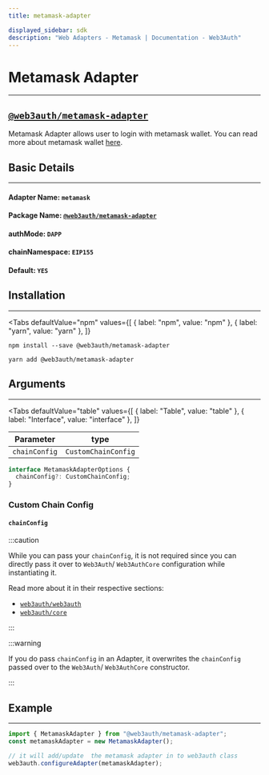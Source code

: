 ```yaml
---
title: metamask-adapter

displayed_sidebar: sdk
description: "Web Adapters - Metamask | Documentation - Web3Auth"
---
```


# Metamask Adapter

---


## [`@web3auth/metamask-adapter`](https://npmjs.com/package/@web3auth/metamask-adapter)

Metamask Adapter allows user to login with metamask wallet. You can read more about metamask wallet [here](https://docs.metamask.io/guide/).

## Basic Details

---

#### Adapter Name: `metamask`

#### Package Name: [`@web3auth/metamask-adapter`](https://npmjs.com/package/@web3auth/metamask-adapter)

#### authMode: `DAPP`

#### chainNamespace: `EIP155`

#### Default: `YES`

## Installation

---

<Tabs
  defaultValue="npm"
  values={[
    { label: "npm", value: "npm" },
    { label: "yarn", value: "yarn" },
  ]}
>

<TabItem value="npm">

```shell
npm install --save @web3auth/metamask-adapter
```

</TabItem>

<TabItem value="yarn">

```shell
yarn add @web3auth/metamask-adapter
```

</TabItem>

</Tabs>

## Arguments

---

<Tabs
  defaultValue="table"
  values={[
    { label: "Table", value: "table" },
    { label: "Interface", value: "interface" },
  ]}
>

<TabItem value="table">

| Parameter     | type                |
| ------------- | ------------------- |
| `chainConfig` | `CustomChainConfig` |

</TabItem>

<TabItem value="interface">

```ts
interface MetamaskAdapterOptions {
  chainConfig?: CustomChainConfig;
}
```

</TabItem>

</Tabs>

### Custom Chain Config

#### `chainConfig`

:::caution

While you can pass your `chainConfig`, it is not required since you can directly pass it over to `Web3Auth`/ `Web3AuthCore` configuration while
instantiating it.

Read more about it in their respective sections:

- [`web3auth/web3auth`](../web3auth/initialize#adding-a-custom-chain-configuration)
- [`web3auth/core`](../core/initialize#adding-a-custom-chain-configuration)

:::

:::warning

If you do pass `chainConfig` in an Adapter, it overwrites the `chainConfig` passed over to the `Web3Auth`/ `Web3AuthCore` constructor.

:::

## Example

---

```ts
import { MetamaskAdapter } from "@web3auth/metamask-adapter";
const metamaskAdapter = new MetamaskAdapter();

// it will add/update  the metamask adapter in to web3auth class
web3auth.configureAdapter(metamaskAdapter);
```

